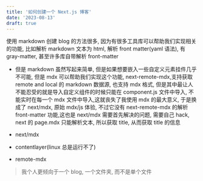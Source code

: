 ```yaml
---
title: '如何创建一个 Next.js 博客'
date: '2023-08-13'
draft: true
---
```


使用 markdown 创建 blog 的方法很多, 因为有很多工具库可以帮助我们实现相关的功能, 比如解析 markdown 文本为 html, 解析 front matter(yaml 语法), 有 gray-matter, 甚至许多库自带解析 front-matter

- 但是 markdown 虽然写起来简单, 但是如果想要嵌入一些自定义元素挂件几乎不可能, 但是 mdx 可以帮助我们实现这个功能, next-remote-mdx,支持获取 remote and local 的 markdown 数据源, 也支持 mdx 格式, 但是其中最让人不能忍受的就是导入自定义组件的时候只能在 component.js 文件中导入, 不能实时在每一个 mdx 文件中导入,这就丧失了我使用 mdx 的最大意义, 于是换成了 next/mdx, 原始 mdx/js 体验, 不过它没有 next-remote-mdx 的解析 front-matter 功能,这也是 next/mdx 需要首先解决的问题, 需要自己 hack, next 的 page.mdx 只能解析文本, 所以获取 title, 从而获取 title 的信息

- next/mdx
- contentlayer(linux 总是运行不了)
- remote-mdx

> 我个人更倾向于一个 blog, 一个文件夹, 而不是单个文件
